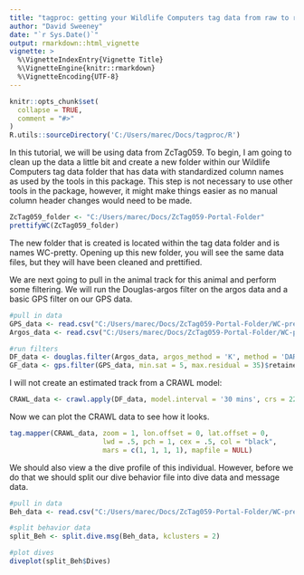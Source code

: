 ```yaml
---
title: "tagproc: getting your Wildlife Computers tag data from raw to ready"
author: "David Sweeney"
date: "`r Sys.Date()`"
output: rmarkdown::html_vignette
vignette: >
  %\VignetteIndexEntry{Vignette Title}
  %\VignetteEngine{knitr::rmarkdown}
  %\VignetteEncoding{UTF-8}
---
```


```r
knitr::opts_chunk$set(
  collapse = TRUE,
  comment = "#>"
)
R.utils::sourceDirectory('C:/Users/marec/Docs/tagproc/R')
```

In this tutorial, we will be using data from ZcTag059. To begin, I am going to clean up the data a little bit and create a new folder within our Wildlife Computers tag data folder that has data with standardized column names as used by the tools in this package. This step is not necessary to use other tools in the package, however, it might make things easier as no manual column header changes would need to be made.

```r
ZcTag059_folder <- "C:/Users/marec/Docs/ZcTag059-Portal-Folder"
prettifyWC(ZcTag059_folder)
```

The new folder that is created is located within the tag data folder and is names WC-pretty. Opening up this new folder, you will see the same data files, but they will have been cleaned and prettified. 

We are next going to pull in the animal track for this animal and perform some filtering. We will run the Douglas-argos filter on the argos data and a basic GPS filter on our GPS data.

```r
#pull in data
GPS_data <- read.csv("C:/Users/marec/Docs/ZcTag059-Portal-Folder/WC-pretty/ZcTag058-164613-3-FastGPS.csv")
Argos_data <- read.csv("C:/Users/marec/Docs/ZcTag059-Portal-Folder/WC-pretty/164613-Locations.csv")

#run filters
DF_data <- douglas.filter(Argos_data, argos_method = 'K', method = 'DAR', keep_lc = 1, maxredun = 3, duplrec = 'offset', minrate = 15, ratecoef = 20, r_only = FALSE)$retained
GF_data <- gps.filter(GPS_data, min.sat = 5, max.residual = 35)$retained
```

I will not create an estimated track from a CRAWL model:

```r
CRAWL_data <- crawl.apply(DF_data, model.interval = '30 mins', crs = 2230, land.adjust = NULL, img.path = NULL)
```

Now we can plot the CRAWL data to see how it looks.

```r
tag.mapper(CRAWL_data, zoom = 1, lon.offset = 0, lat.offset = 0,
                       lwd = .5, pch = 1, cex = .5, col = "black", 
                       mars = c(1, 1, 1, 1), mapfile = NULL)
```

We should also view a the dive profile of this individual. However, before we do that we should split our dive behavior file into dive data and message data.

```r
#pull in data
Beh_data <- read.csv("C:/Users/marec/Docs/ZcTag059-Portal-Folder/WC-pretty/164613-Behavior.csv")

#split behavior data
split_Beh <- split.dive.msg(Beh_data, kclusters = 2)

#plot dives
diveplot(split_Beh$Dives)
```
